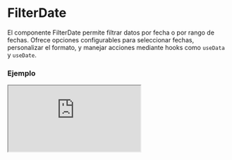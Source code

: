 # FilterDate

El componente FilterDate permite filtrar datos por fecha o por rango de fechas. Ofrece opciones configurables para seleccionar fechas, personalizar el formato, y manejar acciones mediante hooks como `useData` y `useDate`.


### Ejemplo

<Iframe
  minHeightIframe="30dvh"
  src="https://fenextjs-component-storybook.vercel.app/iframe.html?args=&id=filter-date--index&viewMode=story"
/>

### Importación

Para importar el componente FilterDate, se puede hacer desde fenextjs

```tsx copy
import { FilterDate } from "fenextjs";
```

### Parámetros

| Parámetro           | Tipo                                                                        | Requerido | Default              | Descripcion                                                                  |
| ------------------- | --------------------------------------------------------------------------- | --------- | -------------------- | ---------------------------------------------------------------------------- |
| defaultValue        | FilterDateDataProps                                                         | no        | \{\}                 | Valor inicial del filtro de fecha, incluyendo tipo, fecha o rango de fechas. |
| onChange            | (data: FilterDateDataProps) =\> void                                        | no        | undefined            | Función que se ejecuta cuando cambia el valor del filtro de fecha.           |
| formatDateOption    | FenextjsDateFormatOptions                                                   | no        | \{\}                 | Opciones de formato para mostrar las fechas seleccionadas.                   |
| textValue           | string                                                                      | no        | 'Filtrar por fecha:' | Texto principal que describe el propósito del filtro.                        |
| textFilterByDate    | string                                                                      | no        | 'Filtar por fecha'   | Texto que se muestra para la opción de filtro por fecha.                     |
| textFilterByRange   | string                                                                      | no        | 'Filtar por rango'   | Texto que se muestra para la opción de filtro por rango de fechas.           |
| textBtnToday        | string                                                                      | no        | 'Hoy'                | Texto del botón para seleccionar la fecha actual.                            |
| textBtnWeek         | string                                                                      | no        | 'Esta Semana'        | Texto del botón para seleccionar la semana actual.                           |
| iconTrash           | ReactNode                                                                   | no        | \<SvgTrash /\>       | Icono que se muestra como indicador para eliminar filtros.                   |
| extraListBtn        | (data: ReturnType\<typeof useData\<FilterDateDataProps\>\>) =\> ReactNode[] | no        | []                   | Lista de botones personalizados que se pueden agregar dinámicamente.         |
| nMonthShow          | number                                                                      | no        | 2                    | Número de meses visibles en el calendario.                                   |
| className           | string                                                                      | no        | ''                   | Clase CSS para personalizar el contenedor principal.                         |
| classNameDropDown   | DropDownClassProps                                                          | no        | \{\}                 | Clase CSS para personalizar el menú desplegable.                             |
| classNameCollapse   | InputCalendarClassProps                                                     | no        | \{\}                 | Clase CSS para personalizar el calendario desplegable.                       |
| classNameBtnToday   | ButtonClassProps                                                            | no        | \{\}                 | Clase CSS para personalizar el botón 'Hoy'.                                  |
| classNameBtnWeek    | ButtonClassProps                                                            | no        | \{\}                 | Clase CSS para personalizar el botón 'Esta Semana'.                          |
| classNameTextValue  | Pick\<TextProps, 'tag' \| 'className'\>                                     | no        | \{\}                 | Clase CSS para personalizar el texto principal.                              |
| classNameTextSwich  | Pick\<TextProps, 'tag' \| 'className'\>                                     | no        | \{\}                 | Clase CSS para personalizar los textos de los interruptores.                 |
| classNameInputSwich | InputSwichClassProps                                                        | no        | \{\}                 | Clase CSS para personalizar los interruptores.                               |
| classNameContentTop | string                                                                      | no        | ''                   | Clase CSS para personalizar el contenedor superior del contenido.            |
| classNameLabelSwich | string                                                                      | no        | ''                   | Clase CSS para personalizar las etiquetas de los interruptores.              |
| classNameClear      | string                                                                      | no        | ''                   | Clase CSS para personalizar el icono de limpiar filtros.                     |

### Storybook

Para ver el storybook del componente lo puede hacer con este [link](https://fenextjs-component-storybook.vercel.app/?path=/story/filter-date--index)

### Usos

- Básico

```tsx copy
<FilterDate />
```

- Con valores iniciales

```tsx copy
<FilterDate
  defaultValue={{ type: "range", dateRange: [new Date(), new Date()] }}
/>
```

- Con botón extra

```tsx copy
<FilterDate extraListBtn={[({ data }) => <button>Extra</button>]} />
```

- Con formato personalizado

```tsx copy
<FilterDate
  formatDateOption={{
    weekday: "long",
    year: "numeric",
    month: "long",
    day: "numeric",
  }}
/>
```
